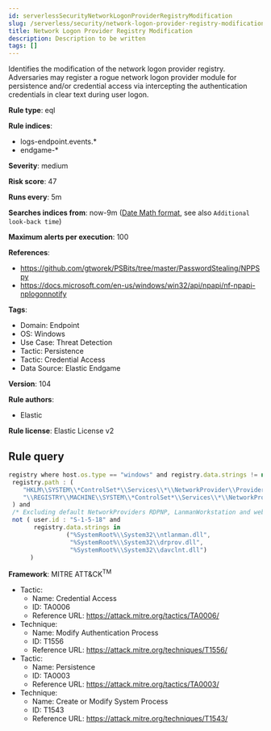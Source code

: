 ```yaml
---
id: serverlessSecurityNetworkLogonProviderRegistryModification
slug: /serverless/security/network-logon-provider-registry-modification
title: Network Logon Provider Registry Modification
description: Description to be written
tags: []
---
```


<div id="network-logon-provider-registry-modification"></div>

Identifies the modification of the network logon provider registry. Adversaries may register a rogue network logon provider module for persistence and/or credential access via intercepting the authentication credentials in clear text during user logon.

**Rule type**: eql

**Rule indices**: 

* logs-endpoint.events.*
* endgame-*

**Severity**: medium

**Risk score**: 47

**Runs every**: 5m

**Searches indices from**: now-9m ([Date Math format](((ref))/common-options.html#date-math), see also <DocLink id="serverlessSecurityRulesUiCreate" section="set-the-rules-schedule">`Additional look-back time`</DocLink>)

**Maximum alerts per execution**: 100

**References**: 

* https://github.com/gtworek/PSBits/tree/master/PasswordStealing/NPPSpy
* https://docs.microsoft.com/en-us/windows/win32/api/npapi/nf-npapi-nplogonnotify

**Tags**: 

* Domain: Endpoint
* OS: Windows
* Use Case: Threat Detection
* Tactic: Persistence
* Tactic: Credential Access
* Data Source: Elastic Endgame

**Version**: 104

**Rule authors**: 

* Elastic

**Rule license**: Elastic License v2

## Rule query

```js
registry where host.os.type == "windows" and registry.data.strings != null and
 registry.path : (
    "HKLM\\SYSTEM\\*ControlSet*\\Services\\*\\NetworkProvider\\ProviderPath",
    "\\REGISTRY\\MACHINE\\SYSTEM\\*ControlSet*\\Services\\*\\NetworkProvider\\ProviderPath"
 ) and
 /* Excluding default NetworkProviders RDPNP, LanmanWorkstation and webclient. */
 not ( user.id : "S-1-5-18" and
       registry.data.strings in
                ("%SystemRoot%\\System32\\ntlanman.dll",
                 "%SystemRoot%\\System32\\drprov.dll",
                 "%SystemRoot%\\System32\\davclnt.dll")
      )

```

**Framework**: MITRE ATT&CK<sup>TM</sup>

* Tactic:
    * Name: Credential Access
    * ID: TA0006
    * Reference URL: https://attack.mitre.org/tactics/TA0006/
* Technique:
    * Name: Modify Authentication Process
    * ID: T1556
    * Reference URL: https://attack.mitre.org/techniques/T1556/
* Tactic:
    * Name: Persistence
    * ID: TA0003
    * Reference URL: https://attack.mitre.org/tactics/TA0003/
* Technique:
    * Name: Create or Modify System Process
    * ID: T1543
    * Reference URL: https://attack.mitre.org/techniques/T1543/

